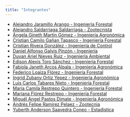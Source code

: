 ```yaml
---
title: "Integrantes"
---
```


- [Alejandro Jaramillo Arango - Ingeniería Forestal](https://github.com/Ale-j)
- [Alejandro Saldarriaga Saldarriaga - Zootecnista]()
- [Ángela Gineth Martin Gómez - Ingeniería Agronómica]()
- [Cristian Camilo Gañan Tapasco - Ingeniería Forestal]()
- [Cristian Rivera González - Ingeniería de Control](https://github.com/riveracrist)
- [Daniel Alfonso Galvis Pinzón - Ingeniería]()
- [Duvan Ariel Nieves Ruiz - Ingeniería Ambiental]()
- [Edison Alexis Toro Sánchez - Ingeniería Forestal](https://github.com/edatorosa)
- [Fabiola Janeth Arcos Alpala - Ingeniería Agronómica]()
- [Federico Loaiza Flórez - Ingeniería Forestal](https://kawaiilos3r.netlify.com/)
- [Ingrid Zubany Ortiz Yepez - Ingeniería Agronómica]()
- [Luis Carlos Tabares Nieto - Ingeniería Forestal](https://github.com/LuisTabares11)
- [Maria Camila Restrepo Quintero - Ingeniería Forestal]()
- [Mariana Flórez Restrepo - Ingeniería Forestal](https://github.com/MarianaFlorezRpo)
- [Miguél Angel Pastos Dimate - Ingeniería Agronómica](https://github.com/mapastord)
- [Andrés Felipe Ramirez Pelaez - Zootecnia]()
- [Yuberth Anderson Saavedra Coneo - Estadìstica]()
